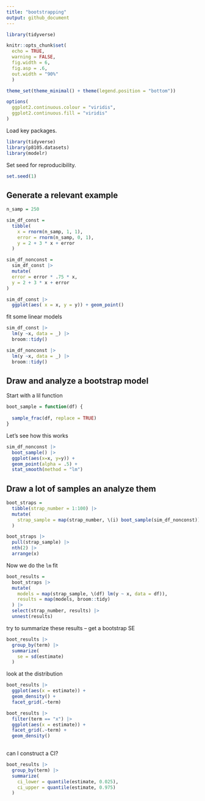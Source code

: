 ```yaml
---
title: "bootstrapping"
output: github_document
---
```


```r
library(tidyverse)

knitr::opts_chunk$set(
  echo = TRUE, 
  warning = FALSE,
  fig.width = 6, 
  fig.asp = .6, 
  out.width = "90%"
  )

theme_set(theme_minimal() + theme(legend.position = "bottom"))

options(
  ggplot2.continuous.colour = "viridis",
  ggplot2.continuous.fill = "viridis"
)
```

Load key packages. 
```r
library(tidyverse)
library(p8105.datasets)
library(modelr)
```


Set seed for reproducibility.
```r
set.seed(1)
```

## Generate a relevant example

```r
n_samp = 250

sim_df_const = 
  tibble(
    x = rnorm(n_samp, 1, 1),
    error = rnorm(n_samp, 0, 1),
    y = 2 + 3 * x + error
  )

sim_df_nonconst = 
  sim_df_const |> 
  mutate(
  error = error * .75 * x,
  y = 2 + 3 * x + error
)

sim_df_const |> 
  ggplot(aes( x = x, y = y)) + geom_point()

```


fit some linear models

```r
sim_df_const |> 
  lm(y ~x, data = _) |> 
  broom::tidy()

sim_df_nonconst |> 
  lm(y ~x, data = _) |> 
  broom::tidy()
```


## Draw and analyze a bootstrap model

Start with a lil function

```r
boot_sample = function(df) {
  
  sample_frac(df, replace = TRUE)
}
```

Let's see how this works

```r
sim_df_nonconst |> 
  boot_sample() |> 
  ggplot(aes(x=x, y=y)) +
  geom_point(alpha = .5) +
  stat_smooth(method = "lm")
```


## Draw a lot of samples an analyze them

```r
boot_straps =
  tibble(strap_number = 1:100) |> 
  mutate(
    strap_sample = map(strap_number, \(i) boot_sample(sim_df_nonconst))
  )

boot_straps |> 
  pull(strap_sample) |> 
  nth(2) |> 
  arrange(x)
```

Now we do the `lm` fit

```r
boot_results =
  boot_straps |> 
  mutate(
    models = map(strap_sample, \(df) lm(y ~ x, data = df)), 
    results = map(models, broom::tidy)
  ) |> 
  select(strap_number, results) |> 
  unnest(results)
```


try to summarize these results -- get a bootstrap SE

```r
boot_results |> 
  group_by(term) |> 
  summarize(
    se = sd(estimate)
  )
```


look at the distribution

```r
boot_results |> 
  ggplot(aes(x = estimate)) +
  geom_density() +
  facet_grid(.~term)

boot_results |> 
  filter(term == "x") |> 
  ggplot(aes(x = estimate)) +
  facet_grid(.~term) +
  geom_density()
  

```


can I construct a CI?

```r
boot_results |> 
  group_by(term) |> 
  summarize(
    ci_lower = quantile(estimate, 0.025),
    ci_upper = quantile(estimate, 0.975)
  )
```


